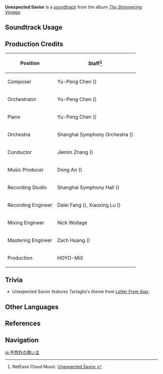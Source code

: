 {{Soundtrack Infobox
|image          = The Shimmering Voyage.png
|album          = The Shimmering Voyage
|disc           = 2
|number         = 36
|featured       =
|featured2      =
|featured3      =
|featured_disc  =
|featured_disc2 =
|featured_disc3 =
|youtube_id     = svTglApuor4
|spotify_id     = 3drkengz5zczOhAdFoMZ5D
|previous       = The Lunar-Eclipsing Palace
|next           = A Letter from Afar
}}
'''Unexpected Savior''' is a [[soundtrack]] from the album ''[[The Shimmering Voyage]]''.

==Soundtrack Usage==
{{Soundtrack Usage
|quest    = Rite of Descension//cutscene
}}

==Production Credits==
{| class="wikitable"
! Position
! Staff<ref>NetEase Cloud Music: [https://music.163.com/#/song?id=1861577578 Unexpected Savior {{zh|意料之外的救星}}]</ref>
|-
! Composer
| Yu-Peng Chen ({{zh|陈致逸}})
|-
! Orchestrator
| Yu-Peng Chen ({{zh|陈致逸}})
|-
! Piano
| Yu-Peng Chen ({{zh|陈致逸}})
|-
! Orchestra
| Shanghai Symphony Orchestra ({{zh|上海交响乐团}})
|-
! Conductor
| Jiemin Zhang ({{zh|张洁敏}})
|-
! Music Producer
| Dong An ({{zh|安栋}})
|-
! Recording Studio
| Shanghai Symphony Hall ({{zh|上海交响乐团音乐厅}})
|-
! Recording Engineer
| Dalei Fang ({{zh|房大磊}}), Xiaoxing Lu ({{zh|陆晓幸}})
|-
! Mixing Engineer
| Nick Wollage
|-
! Mastering Engineer
| Zach Huang ({{zh|黄巍}})
|-
! Production
| HOYO-MiX
|}

==Trivia==
* Unexpected Savior features Tartaglia's theme from [[Letter From Ajax]].

==Other Languages==
{{Other Languages
|en      = Unexpected Savior
|zhs     = 意料之外的救星
|zhs_rm  = Yìliàozhīwài de Jiùxīng
|zht     = 意料之外的救星
|zht_rm  = Yìliàozhīwài de Jiùxīng
|zh_tl   = 
|ja      = 予想外の救い主
|ja_rm   = Yosou-gai no Sukui-nushi
|ja_tl   = Unexpected Savior
}}

==References==
{{Reflist}}

==Navigation==
{{Soundtrack Navbox|The Shimmering Voyage|1}}

[[ja:予想外の救い主]]